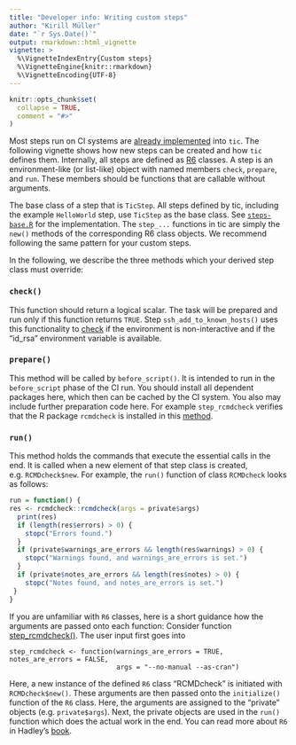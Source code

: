 ```yaml
---
title: "Developer info: Writing custom steps"
author: "Kirill Müller"
date: "`r Sys.Date()`"
output: rmarkdown::html_vignette
vignette: >
  %\VignetteIndexEntry{Custom steps}
  %\VignetteEngine{knitr::rmarkdown}
  %\VignetteEncoding{UTF-8}
---
```


```r
knitr::opts_chunk$set(
  collapse = TRUE,
  comment = "#>"
)
```

Most steps run on CI systems are [already implemented](tic.html#steps) into `tic`.
The following vignette shows how new steps can be created and how `tic` defines them.
Internally, all steps are defined as [R6](https://github.com/wch/R6) classes.
A step is an environment-like (or list-like) object with named members `check`, `prepare`, and `run`.
These members should be functions that are callable without arguments.

The base class of a step that is `TicStep`.
All steps defined by tic, including the example `HelloWorld` step, use `TicStep` as the base class.
See [`steps-base.R`](https://github.com/ropenscilabs/tic/blob/master/R/steps-base.R) for the implementation.
The `step_...` functions in tic are simply the `new()` methods of the corresponding R6 class objects.
We recommend following the same pattern for your custom steps.

In the following, we describe the three methods which your derived step class must override:

### `check()`

This function should return a logical scalar.
The task will be prepared and run only if this function returns `TRUE`.
Step `ssh_add_to_known_hosts()` uses this functionality to [check](https://github.com/ropenscilabs/tic/blob/a328680ba37d7a83c98a853c00240bbcbe2b01a3/R/steps-ssh.R#L77-L78) if the environment is non-interactive and if the "id_rsa" environment variable is available.

### `prepare()`

This method will be called by `before_script()`.
It is intended to run in the `before_script` phase of the CI run.
You should install all dependent packages here, which then can be cached by the CI system.
You also may include further preparation code here.
For example `step_rcmdcheck` verifies that the R package `rcmdcheck` is installed in this [method](https://github.com/ropenscilabs/tic/blob/a328680ba37d7a83c98a853c00240bbcbe2b01a3/R/steps-rcmdcheck.R#L26-L27).

### `run()`

This method holds the commands that execute the essential calls in the end.
It is called when a new element of that step class is created, e.g. `RCMDcheck$new`.
For example, the `run()` function of class `RCMDcheck` looks as follows:

```r
run = function() {
res <- rcmdcheck::rcmdcheck(args = private$args)
  print(res)
  if (length(res$errors) > 0) {
    stopc("Errors found.")
  }
  if (private$warnings_are_errors && length(res$warnings) > 0) {
    stopc("Warnings found, and warnings_are_errors is set.")
  }
  if (private$notes_are_errors && length(res$notes) > 0) {
    stopc("Notes found, and notes_are_errors is set.")
 }
}
```

If you are unfamiliar with `R6` classes, here is a short guidance how the arguments are passed onto each function:
Consider function [step_rcmdcheck()](https://github.com/ropenscilabs/tic/blob/master/R/steps-rcmdcheck.R).
The user input first goes into 

```
step_rcmdcheck <- function(warnings_are_errors = TRUE, notes_are_errors = FALSE,
                           args = "--no-manual --as-cran") 
```

Here, a new instance of the defined `R6` class "RCMDcheck" is initiated with `RCMDcheck$new()`.
These arguments are then passed onto the `initialize()` function of the `R6` class.
Here, the arguments are assigned to the "private" objects (e.g. `private$args`).
Next, the private objects are used in the `run()` function which does the actual work in the end.
You can read more about `R6` in Hadley's [book](https://adv-r.hadley.nz/r6.html).
